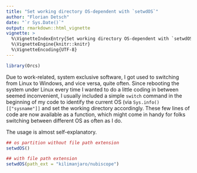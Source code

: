 ---
title: "Set working directory OS-dependent with `setwdOS`"
author: "Florian Detsch"
date: "`r Sys.Date()`"
output: rmarkdown::html_vignette
vignette: >
  %\VignetteIndexEntry{Set working directory OS-dependent with `setwdOS`}
  %\VignetteEngine{knitr::knitr}
  %\VignetteEncoding{UTF-8}
---

```{r pkg, echo=FALSE, message=FALSE}
library(Orcs)
```

Due to work-related,  system exclusive software, I got used to switching from Linux to Windows, and vice versa, quite often. Since rebooting the system under Linux every time I wanted to do a little coding in between seemed inconvenient, I usually included a simple `switch` command in the beginning of my code to identify the current OS (via `Sys.info()[["sysname"]]` and set the working directory accordingly. These few lines of code are now available as a function, which might come in handy for folks switching between different OS as often as I do.

The usage is almost self-explanatory. 

```{r setwdOS, eval=FALSE}
## os partition without file path extension
setwdOS()

## with file path extension
setwdOS(path_ext = "kilimanjaro/nubiscope")
```
